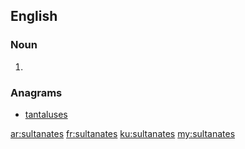 ==English==

===Noun===
{{head|en|noun plural form}}

# {{plural of|sultanate|lang=en}}

===Anagrams===
* [[tantaluses#English|tantaluses]]

[[ar:sultanates]]
[[fr:sultanates]]
[[ku:sultanates]]
[[my:sultanates]]
